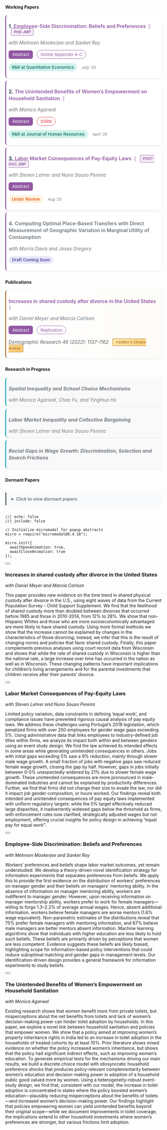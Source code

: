 <!-- ---
title: "Research"
--- -->

<style>
/* Ensure vertical layout */
.papers-list {
  display: block !important;
  width: 100%;
}

.paper-item {
  display: block;
  background: white;
  border-left: 3px solid #9158A2;
  border-radius: 8px;
  padding: 0.5rem;
  margin-bottom: 0.5rem;
  box-shadow: 0 2px 4px rgba(0,0,0,0.08);
  transition: all 0.3s ease;
  width: 100%;
  box-sizing: border-box;
}

.paper-item:hover {
  box-shadow: 0 4px 8px rgba(0,0,0,0.12);
  transform: translateX(3px);
}

.paper-title-line {
  font-size: 1rem;
  font-weight: 600;
  margin-bottom: 0.5rem;
  line-height: 1.4;
}

.paper-title-line a {
  color: #2c3e50;
  text-decoration: none;
}

.paper-title-line a:hover {
  color: #9158A2;
  text-decoration: underline;
}

.paper-meta {
  color: #6c757d;
  font-style: italic;
  margin-bottom: 0.15rem;
  font-size: 0.95rem;
}

.paper-links {
  margin: 0.75rem 0;
}

.btn-abstract {
  display: inline-block;
  padding: 0.35rem 0.75rem;
  background: #9158A2;
  color: white !important;
  border-radius: 6px;
  text-decoration: none !important;
  font-size: 0.85rem;
  margin-right: 0.5rem;
  transition: background 0.2s ease;
}

.btn-abstract:hover {
  background: #7a4691;
  color: white !important;
}

.btn-link {
  display: inline-block;
  padding: 0.3rem 0.7rem;
  background: white;
  border: 1px solid #9158A2;
  color: #9158A2 !important;
  border-radius: 20px;
  text-decoration: none !important;
  font-size: 0.85rem;
  margin-right: 0.5rem;
  transition: all 0.2s ease;
}

.btn-link:hover {
  background: rgba(145, 88, 162, 0.08);
}

.btn-link.ssrn {
  border-color: #dc3545;
  color: #dc3545 !important;
}

.paper-status {
  margin-top: 0.5rem;
}

.badge-status {
  display: inline-block;
  padding: 0.3rem 0.65rem;
  border-radius: 20px;
  font-size: 0.85rem;
  font-weight: 500;
  margin-right: 0.5rem;
}

.badge-rr {
  background: #d1f2eb;
  color: #00695c;
}

.badge-review {
  background: #fff3e0;
  color: #e65100;
}

.badge-coming {
  background: #e8eaf6;
  color: #4527a0;
}

/* .badge-update {
  background: #17a2b8;
  color: white;
  padding: 0.25rem 0.6rem;
  border-radius: 4px;
  font-size: 0.8rem;
} */
.badge-update {
  background: transparent;
  color: #6c757d;
  padding: 0;
  font-size: 0.75rem;
  font-style: italic;
}

.badge-update i {
  font-size: 0.8rem;
  margin-right: 0.2rem;
}
.badge-jmp {
  background: rgba(145, 88, 162, 0.1);
  color: #9158A2;
  border: 1px solid #9158A2;
  padding: 0.2rem 0.5rem;
  border-radius: 4px;
  font-size: 0.75rem;
  font-weight: 600;
  text-transform: uppercase;
  margin-left: 0.5rem;
}

.badge-choice {
  background: linear-gradient(135deg, #ffeaa7, #fdcb6e);
  color: #ad7237;
  border: 1px solid #ad7237;
  padding: 0.2rem 0.5rem;
  border-radius: 4px;
  font-size: 0.75rem;
  font-weight: 600;
  margin-left: 0.5rem;
}

.section-heading {
  margin: 2.5rem 0 1.5rem 0;
  padding: 0.75rem 1rem;
  background: linear-gradient(to right, rgba(145, 88, 162, 0.08), transparent);
  border-left: 4px solid #9158A2;
  border-radius: 0 8px 8px 0;
  font-size: 1.4rem;
  font-weight: 600;
  color: #2c3e50;
}

.section-heading.published {
  background: linear-gradient(to right, rgba(173, 114, 55, 0.08), transparent);
  border-left-color: #ad7237;
}

.section-heading.progress {
  background: linear-gradient(to right, rgba(23, 162, 184, 0.08), transparent);
  border-left-color: #17a2b8;
}

.paper-item.published {
  border-left-color: #ad7237;
  background: linear-gradient(to right, white, #FDFBF7);
}

.paper-item.in-progress {
  border-left-color: #17a2b8;
  opacity: 0.95;
  background: #f9f9f9;
}

.paper-item.in-progress .paper-title-line {
  font-style: italic;
}

.journal-info {
  margin-top: 0.5rem;
  color: #64605f;
  font-size: 0.95rem;
  font-style: italic;
}

.dormant-summary {
  cursor: pointer;
  padding: 0.75rem 1rem;
  background: #f8f9fa;
  border-left: 4px solid #6c757d;
  border-radius: 0 8px 8px 0;
  font-weight: 600;
  color: #6c757d;
  margin-top: 2rem;
  margin-bottom: 1rem;
}

.dormant-summary:hover {
  background: #e9ecef;
}

.paper-item.dormant {
  opacity: 0.7;
  background: #f8f9fa;
  border-left-color: #6c757d;
}

/* Ensure no floating or grid issues */
.papers-list::after {
  content: "";
  display: table;
  clear: both;
}
</style>
<style>
/* Keep all your existing styles, then ADD these modifications */

/* Two-column layout for desktop */
@media (min-width: 992px) {
  .papers-list {
    display: grid !important;
    grid-template-columns: 1fr 1fr;
    gap: 1.5rem;
    width: 100%;
  }
  
  .paper-item {
    margin-bottom: 0; /* Remove bottom margin since gap handles spacing */
  }
}

/* Single column for tablets and mobile */
@media (max-width: 991px) {
  .papers-list {
    display: block !important;
  }
  
  .paper-item {
    margin-bottom: 0.5rem; /* Keep your original spacing */
  }
}

/* Optional: Make section headers span both columns */
@media (min-width: 992px) {
  .section-heading {
    grid-column: 1 / -1; /* Spans all columns */
  }
}

/* Optional: Make the published paper stand out by spanning both columns */
/* Uncomment if you want the published paper to be full width */
/*
@media (min-width: 992px) {
  .paper-item.published {
    grid-column: 1 / -1;
  }
}
*/

/* Optional: Balance the columns better for odd numbers of papers */
@media (min-width: 992px) {
  .paper-item:last-child:nth-child(odd) {
    /* Centers the last item if it's alone in its row */
    /* grid-column: 1 / -1; */
    /* OR keeps it in left column: */
    grid-column: 1;
  }
}

/* Adjust for very wide screens - optional 3 column layout
@media (min-width: 1400px) {
  .papers-list {
    grid-template-columns: repeat(3, 1fr);
    gap: 1.5rem;
  }
} */

/* Ensure navigation and dormant sections remain full width */
.section-nav,
.dormant-summary,
details {
  grid-column: 1 / -1;
}
</style>
<style>
/* Keep all your existing styles, then ADD/MODIFY these */

/* For paper titles that ARE links (clickable) */
.paper-title-line a {
  color: #9158A2;
  /* color: #0066cc;  Classic link blue */
  text-decoration: none;
  border-bottom: 1px solid transparent;
  transition: all 0.2s ease;
  text-decoration-thickness: 2px;
}

.paper-title-line a:hover {
  /* color: #0052a3; */
  color: #7a4691;
  text-decoration: underline;
  /* OR use border instead of underline: */
  /* border-bottom: 1px solid #7a4691; */
}

/* For paper titles that are NOT links (plain text) */
.paper-title-line {
  color: #2c3e50;  /* Dark gray - indicates not clickable */
}

/* Alternative: Make non-linked titles even more distinct */
.paper-title-line:not(:has(a)) {
  color: #6c757d;  /* Lighter gray for non-linked titles */
}

/* Optional: Add a small icon after linked papers */
.paper-title-line a::after {
  content: " 🔗";  /* or use → ↗ 📄 */
  font-size: 0.8em;
  opacity: 0.5;
  margin-left: 0.25rem;
}
</style>



#### <i class="bi bi-bookmark-check"></i> Working Papers {#working-papers}

<div class="papers-list">

<div class="paper-item">
<div class="paper-title-line">
<strong>1.</strong> <a href="papers/Alam_JMP_Oct21.pdf">Employee-Side Discrimination: Beliefs and Preferences</a>
<span class="badge-jmp">PhD JMP</span>
</div>
<div class="paper-meta">with Mehreen Mookerjee and Sanket Roy</div>
<div class="paper-links">
<a href="#" data-micromodal-trigger="abs_workerdisc" class="btn-abstract">Abstract</a>
<a href="papers/OA_Alam_JMP_QE.pdf" class="btn-link">Online Appendix A-C</a>
</div>
<div class="paper-status">
<span class="badge-status badge-rr">R&R at Quantitative Economics</span>
<!-- <span class="badge-update">Updated July '25</span> -->
<span class="badge-update" title="Updated July '25"><i class="bi bi-clock-history"></i> July '25</span>
</div>
</div>

<div class="paper-item">
<div class="paper-title-line">
<strong>2.</strong> <a href="papers/Agarwal_Alam_sanitation.pdf">The Unintended Benefits of Women's Empowerment on Household Sanitation</a>
</div>
<div class="paper-meta">with Monica Agarwal</div>
<div class="paper-links">
<a href="#" data-micromodal-trigger="abs_sanitation" class="btn-abstract">Abstract</a>
<a href="https://papers.ssrn.com/sol3/papers.cfm?abstract_id=4992568" class="btn-link ssrn">SSRN</a>
</div>
<div class="paper-status">
<span class="badge-status badge-rr">R&R at Journal of Human Resources</span>
<span class="badge-update" title="Updated April '25"><i class="bi bi-clock-history"></i> April '25</span>
<!-- <span class="badge-update" title="Updated April '25"><i class="bi bi-clock-history"></i></span> -->
</div>
</div>

<div class="paper-item">
<div class="paper-title-line">
<strong>3.</strong> <a href="papers/Alam_JMP_payequity.pdf">Labor Market Consequences of Pay-Equity Laws</a>
<span class="badge-jmp">Post-doc JMP</span>
</div>
<div class="paper-meta">with Steven Lehrer and Nuno Souso Pereira</div>
<div class="paper-links">
<a href="#" data-micromodal-trigger="abs_payequity" class="btn-abstract">Abstract</a>
</div>
<div class="paper-status">
<span class="badge-status badge-review">Under Review</span>
<!-- <span class="badge-update">Updated Aug '25</span> -->
<span class="badge-update" title="Updated Aug '25"><i class="bi bi-clock-history"></i> Aug '25</span>
</div>
</div>

<div class="paper-item">
<div class="paper-title-line">
<strong>4.</strong> Computing Optimal Place‑Based Transfers with Direct Measurement of Geographic Variation in Marginal Utility of Consumption
</div>
<div class="paper-meta">with Morris Davis and Jesse Gregory</div>
<div class="paper-status">
<span class="badge-status badge-coming">Draft Coming Soon</span>
</div>
</div>

</div>

#### <i class="bi bi-bookmark-check-fill"></i> Publications {#publications}

<div class="papers-list">

<div class="paper-item published">
<div class="paper-title-line">
<a href="https://www.demographic-research.org/volumes/vol46/38/default.htm">Increases in shared custody after divorce in the United States</a>
</div>
<div class="paper-meta">with Daniel Meyer and Marcia Carlson</div>
<div class="paper-links">
<a href="#" data-micromodal-trigger="abs_divorce" class="btn-abstract">Abstract</a>
<a href="https://www.demographic-research.org/volumes/vol46/38/default.htm" class="btn-link">Replication</a>
</div>
<div class="journal-info">
<i class="bi bi-journal-text"></i> Demographic Research 46 (2022): 1137-1162 <span class="badge-choice">⭐ Editor's Choice Article</span>
</div>
</div>

</div>

#### <i class="bi bi-bookmark"></i> Research in Progress {#research-in-progress}

<div class="papers-list">

<div class="paper-item in-progress">
<div class="paper-title-line">
<strong>Spatial Inequality and School Choice Mechanisms</strong>
</div>
<div class="paper-meta">with Monica Agarwal, Chao Fu, and YingHua He</div>
</div>

<div class="paper-item in-progress">
<div class="paper-title-line">
<strong>Labor Market Inequality and Collective Bargaining</strong>
</div>
<div class="paper-meta">with Steven Lehrer and Nuno Souso Pereira</div>
</div>

<div class="paper-item in-progress">
<div class="paper-title-line">
<strong>Racial Gaps in Wage Growth: Discrimination, Selection and Search Frictions</strong>
</div>
<div class="paper-meta"></div>
</div>

</div>

#### Dormant Papers

<details>
<summary class="dormant-summary">
<i class="bi bi-archive"></i> Click to view dormant papers
</summary>

<div class="papers-list" style="margin-top: 1rem;">

<div class="paper-item dormant">
<div class="paper-title-line">
<strong>Identification in Models of Discrimination</strong>
</div>
<div class="paper-meta">
[Subsumed in PhD job market paper "Employee Side Discrimination: Beliefs and Preferences"]
</div>
</div>

</div>
</details>

<!-- ============================================================= -->
<!-- MODAL/POPUP DEFINITIONS SECTION -->
<!-- ============================================================= -->

```ojs
//| echo: false
//| include: false

// Initialize micromodal for popup abstracts
micro = require("micromodal@0.4.10");

micro.init({
  awaitOpenAnimation: true,
  awaitCloseAnimation: true
});
```

<!-- Abstract Modal: Divorce -->
:::::: {#abs_divorce .modal .micromodal-slide aria-hidden="true"}
::::: {.modal__overlay tabindex="-1" data-micromodal-close="true"}
:::: {.modal__container role="dialog" aria-modal="true" aria-labelledby="abs_divorce-title"}

<button class="modal__close" aria-label="Close modal" data-micromodal-close></button>

::: {.modal__header}
### Increases in shared custody after divorce in the United States {#abs_divorce-title}
*with Daniel Meyer and Marcia Carlson*
:::

::: {.modal__content}
This paper provides new evidence on the time trend in shared physical custody after divorce in the U.S., using eight waves of data from the Current Population Survey - Child Support Supplement. We find that the likelihood of shared custody more than doubled between divorces that occurred before 1985 and those in 2010-2014, from 12% to 28%. We show that non-Hispanic Whites and those who are more socioeconomically advantaged are more likely to have shared custody. Using more formal methods we show that the increase cannot be explained by changes in the characteristics of those divorcing; instead, we infer that this is the result of changing norms and policies that favor shared custody. Finally, this paper complements previous analyses using court record data from Wisconsin and shows that while the rate of shared custody in Wisconsin is higher than the national rate, a large increase over time has occurred in the nation as well as in Wisconsin. These changing patterns have important implications for children's living arrangements and for the parental investments that children receive after their parents' divorce.
:::

::::
:::::
::::::

<!-- Abstract Modal: Pay Equity -->
:::::: {#abs_payequity .modal .micromodal-slide aria-hidden="true"}
::::: {.modal__overlay tabindex="0" data-micromodal-close="true"}
:::: {.modal__container role="dialog" aria-modal="true" aria-labelledby="abs_payequity-title"}

<button class="modal__close" aria-label="Close modal" data-micromodal-close></button>

::: {.modal__header}
### Labor Market Consequences of Pay-Equity Laws {#abs_payequity-title}
*with Steven Lehrer and Nuno Souso Pereira*
:::

::: {.modal__content}
Limited policy variation, data constraints in defining 'equal work', and compliance issues have prevented rigorous causal analysis of pay equity laws. We address these challenges using Portugal's 2018 legislation, which penalized firms with over 250 employees for gender wage gaps exceeding 5%. Using administrative data that links employees to industry-defined job titles within firms, we analyze its impact both within and between genders using an event study design. We find the law achieved its intended effects in some areas while generating unintended consequences in others. Jobs with initial gaps exceeding 5% saw a 9% reduction, mainly through slower male wage growth. A small fraction of jobs with negative gaps saw reduced female wage growth, closing the gap by half. However, gaps in jobs initially between 0-5% unexpectedly widened by 21% due to slower female wage growth. These unintended consequences are more pronounced in male-dominated industries and cannot be explained by productivity differences. Further, we find that firms did not change their size to evade the law, nor did it impact job gender composition, or hours worked. Our findings reveal both intended and unintended consequences of pay equity laws implemented with uniform regulatory targets: while the 5% target effectively reduced large disparities, it inadvertently widened gaps below the threshold as firms, with enforcement rules now clarified, strategically adjusted wages but not employment, offering crucial insights for policy design in achieving "equal pay for equal work".
:::

::::
:::::
::::::

<!-- Abstract Modal: Worker Discrimination -->
:::::: {#abs_workerdisc .modal .micromodal-slide aria-hidden="true"}
::::: {.modal__overlay tabindex="0" data-micromodal-close="true"}
:::: {.modal__container role="dialog" aria-modal="true" aria-labelledby="abs_workerdisc-title"}

<button class="modal__close" aria-label="Close modal" data-micromodal-close></button>

::: {.modal__header}
### Employee-Side Discrimination: Beliefs and Preferences {#abs_workerdisc-title}
*with Mehreen Mookerjee and Sanket Roy*
:::

::: {.modal__content}
Workers' preferences and beliefs shape labor market outcomes, yet remain understudied. We develop a theory-driven novel identification strategy for information experiments that separates preferences from beliefs. We apply this to provide the first evidence on the distribution of workers' preferences on manager gender and their beliefs on managers' mentoring ability. In the absence of information on manager mentoring ability, workers are indifferent to manager gender. However, upon receiving information on manager mentorship ability, workers prefer to work for female managers—willing to forgo 1.3–2.2% of average annual wages. Hence, absent additional information, workers believe female managers are worse mentors (1.6% wage equivalent). Non-parametric estimates of the distributions reveal that 75% prefer female managers with mentoring information, and 67% believe male managers are better mentors absent information. Machine learning algorithms show that individuals with higher education are less likely to hold such beliefs. These beliefs are primarily driven by perceptions that women are less competent. Evidence suggests these beliefs are likely biased, highlighting scope for information-based policy interventions that could reduce suboptimal matching and gender gaps in management levels. Our identification-driven design provides a general framework for information experiments to study beliefs.
:::

::::
:::::
::::::

<!-- Abstract Modal: Sanitation -->
:::::: {#abs_sanitation .modal .micromodal-slide aria-hidden="true"}
::::: {.modal__overlay tabindex="0" data-micromodal-close="true"}
:::: {.modal__container role="dialog" aria-modal="true" aria-labelledby="abs_sanitation-title"}

<button class="modal__close" aria-label="Close modal" data-micromodal-close></button>

::: {.modal__header}
### The Unintended Benefits of Women's Empowerment on Household Sanitation {#abs_sanitation-title}
*with Monica Agarwal*
:::

::: {.modal__content}
Existing research shows that women benefit more from private toilets, but misperceptions about the net benefits from toilets and lack of women's decision-making power can hinder toilet adoption by households. In this paper, we explore a novel link between household sanitation and policies that empower women. We show that a policy aimed at improving women's property inheritance rights in India led to an increase in toilet adoption in the households of treated cohorts by at least 10%. Prior literature shows mixed evidence on whether the policy increased women's inheritance, but shows that the policy had significant indirect effects, such as improving women's education. To generate empirical tests for the mechanisms driving our main results, we build a discrete choice model with idiosyncratic household preference shocks that produces policy-relevant complementarity between women's education and decision-making power in adoption of a household public good valued more by women. Using a heterogeneity-robust event-study design, we find that, consistent with our model, the increase in toilet adoption is concentrated in states where the policy boosted women's education—plausibly reducing misperceptions about the benefits of toilets—and increased women's decision-making power. Our findings highlight that policies empowering women can yield unintended benefits beyond their original scope---while we document improvements in toilet coverage, the implications extend to other household investments where women's preferences are stronger, but various frictions limit adoption.
:::

::::
:::::
::::::

<!-- Load Font Awesome for icons -->
<link rel="stylesheet" href="https://cdnjs.cloudflare.com/ajax/libs/font-awesome/5.15.4/css/all.min.css">
